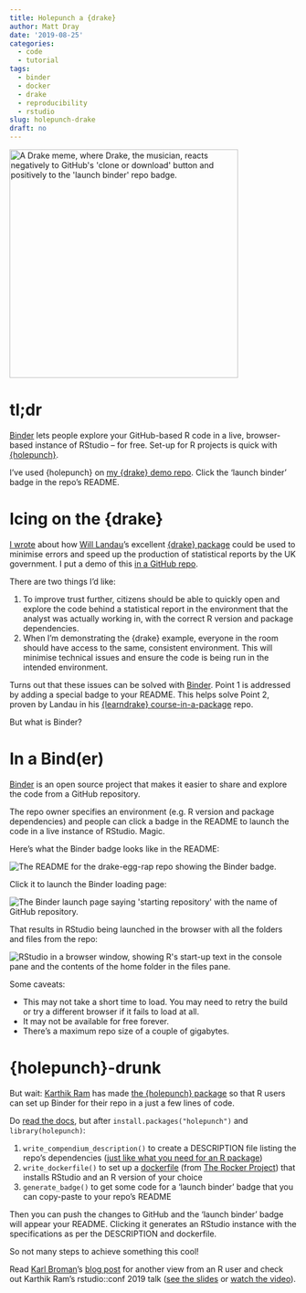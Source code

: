 ```yaml
---
title: Holepunch a {drake}
author: Matt Dray
date: '2019-08-25'
categories:
  - code
  - tutorial
tags:
  - binder
  - docker
  - drake
  - reproducibility
  - rstudio
slug: holepunch-drake
draft: no
---
```


<img src = "/post/2019-08-24-hole-punching-a-drake_files/drake-meme.jpg" width=400 alt="A Drake meme, where Drake, the musician, reacts negatively to GitHub's 'clone or download' button and positively to the 'launch binder' repo badge.">

# tl;dr

[Binder](https://mybinder.org/) lets people explore your GitHub-based R code in a live, browser-based instance of RStudio -- for free. Set-up for R projects is quick with [{holepunch}]((https://karthik.github.io/holepunch/)).

I've used {holepunch} on [my {drake} demo repo](https://github.com/matt-dray/drake-egg-rap). Click the 'launch binder' badge in the repo's README.

# Icing on the {drake}

[I wrote](https://www.rostrum.blog/2019/07/23/can-drake-rap/) about how [Will Landau](https://twitter.com/wmlandau)'s excellent [{drake} package](https://ropensci.github.io/drake/) could be used to minimise errors and speed up the production of statistical reports by the UK government. I put a demo of this [in a GitHub repo](https://github.com/matt-dray/drake-egg-rap).

There are two things I'd like:

1. To improve trust further, citizens should be able to quickly open and explore the code behind a statistical report in the environment that the analyst was actually working in, with the correct R version and package dependencies.
1. When I'm demonstrating the {drake} example, everyone in the room should have access to the same, consistent environment. This will minimise technical issues and ensure the code is being run in the intended environment.

Turns out that these issues can be solved with [Binder](https://mybinder.org/). Point 1 is addressed by adding a special badge to your README. This helps solve Point 2, proven by Landau in his [{learndrake} course-in-a-package](https://github.com/wlandau/learndrake) repo.

But what is Binder?

# In a Bind(er)

[Binder](https://mybinder.org/) is an open source project that makes it easier to share and explore the code from a GitHub repository.

The repo owner specifies an environment (e.g. R version and package dependencies) and people can click a badge in the README to launch the code in a live instance of RStudio. Magic.

Here's what the Binder badge looks like in the README:

<img src="/post/2019-08-24-hole-punching-a-drake_files/binder-badge.png" alt="The README for the drake-egg-rap repo showing the Binder badge.">

Click it to launch the Binder loading page:

<img src="/post/2019-08-24-hole-punching-a-drake_files/binder-load.png" alt="The Binder launch page saying 'starting repository' with the name of GitHub repository.">

That results in RStudio being launched in the browser with all the folders and files from the repo:

<img src="/post/2019-08-24-hole-punching-a-drake_files/rstudio-browser.png" alt="RStudio in a browser window, showing R's start-up text in the console pane and the contents of the home folder in the files pane.">

Some caveats:

* This may not take a short time to load. You may need to retry the build or try a different browser if it fails to load at all.
* It may not be available for free forever.
* There's a maximum repo size of a couple of gigabytes.

# {holepunch}-drunk

But wait: [Karthik Ram](http://inundata.org/) has made [the {holepunch} package](https://karthik.github.io/holepunch/) so that R users can set up Binder for their repo in a just a few lines of code.

Do [read the docs](https://karthik.github.io/holepunch/), but after `install.packages("holepunch")` and `library(holepunch)`:

1. `write_compendium_description()` to create a DESCRIPTION file listing the repo's dependencies ([just like what you need for an R package](http://r-pkgs.had.co.nz/description.html))
1. `write_dockerfile()` to set up a [dockerfile](https://docs.docker.com/get-started/part2/) (from [The Rocker Project](https://www.rocker-project.org/)) that installs RStudio and an R version of your choice
1. `generate_badge()` to get some code for a 'launch binder' badge that you can copy-paste to your repo's README

Then you can push the changes to GitHub and the 'launch binder' badge will appear your README. Clicking it generates an RStudio instance with the specifications as per the DESCRIPTION and dockerfile.

So not many steps to achieve something this cool!

Read [Karl Broman](https://kbroman.org/)'s [blog post](https://kbroman.org/blog/2019/02/18/omg_binder/) for another view from an R user and check out Karthik Ram's rstudio::conf 2019 talk ([see the slides](https://github.com/karthik/rstudio2019) or [watch the video](https://resources.rstudio.com/rstudio-conf-2019/a-guide-to-modern-reproducible-data-science-with-r)).